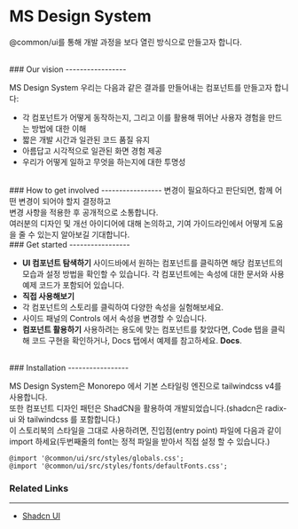 
<Meta title="Docs Overview/Intro" />
<style>
  {`
    ol, ul, li {
      list-style: unset !important;
    }
  `}
</style>



# MS Design System

@common/ui를 통해 개발 과정을 보다 열린 방식으로 만들고자 합니다.<br />

<br />
### Our vision
-----------------

MS Design System
우리는 다음과 같은 결과를 만들어내는 컴포넌트를 만들고자 합니다:

- 각 컴포넌트가 어떻게 동작하는지, 그리고 이를 활용해 뛰어난 사용자 경험을 만드는 방법에 대한 이해
- 짧은 개발 시간과 일관된 코드 품질 유지
- 아름답고 시각적으로 일관된 화면 경험 제공
- 우리가 어떻게 일하고 무엇을 하는지에 대한 투명성

<br />
### How to get involved
-----------------
변경이 필요하다고 판단되면, 함께 어떤 변경이 되어야 할지 결정하고<br />
변경 사항을 적용한 후 공개적으로 소통합니다.<br />
여러분의 디자인 및 개선 아이디어에 대해 논의하고, 기여 가이드라인에서 어떻게 도움을 줄 수 있는지 알아보길 기대합니다.

<br />
### Get started
-----------------

- **UI 컴포넌트 탐색하기** 사이드바에서 원하는 컴포넌트를 클릭하면 해당 컴포넌트의 모습과 설정 방법을 확인할 수 있습니다. 각 컴포넌트에는 속성에 대한 문서와 사용 예제 코드가 포함되어 있습니다.
- **직접 사용해보기**
- 각 컴포넌트의 스토리를 클릭하여 다양한 속성을 실험해보세요.
- 사이드 패널의 Controls 에서 속성을 변경할 수 있습니다.
- **컴포넌트 활용하기** 사용하려는 용도에 맞는 컴포넌트를 찾았다면, Code 탭을 클릭해 코드 구현을 확인하거나, Docs 탭에서 예제를 참고하세요. **Docs**.

<br />
### Installation
-----------------

MS Design System은 Monorepo 에서 기본 스타일링 엔진으로 tailwindcss v4를 사용합니다.<br />
또한 컴포넌트 디자인 패턴은 ShadCN을 활용하여 개발되었습니다.(shadcn은 radix-ui 와 tailwindcss 를 포함합니다.)<br />
이 스토리북의 스타일을 그대로 사용하려면, 진입점(entry point) 파일에 다음과 같이 import 하세요(두번째줄의 font는 정적 파일을 받아서 직접 설정 할 수 있습니다.)
```
@import '@common/ui/src/styles/globals.css';
@import '@common/ui/src/styles/fonts/defaultFonts.css';
```

### Related Links
-----------------
- [Shadcn UI](https://ui.shadcn.com/)